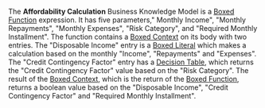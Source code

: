 
<Meta title="Use cases/Loan Originations/Functions/Affordability Calculation" of={AffordabilityCalculation} />

The **Affordability Calculation** Business Knowledge Model is a
[Boxed Function](/docs/boxed-expressions-function--overview) expression.
It has five parameters," Monthly Income", "Monthly Repayments", "Monthly Expenses",
"Risk Category", and "Required Monthly Installment". The function contains a
[Boxed Context](/docs/boxed-expressions-context--overview) on
its body with two entries. The "Disposable Income" entry is a [Boxed Literal](/docs/boxed-expressions-literal--overview)
which makes a calculation based on the monthly "Income", "Repayments"
and "Expenses". The "Credit Contingency Factor" entry has a
[Decision Table](/docs/boxed-expressions-decision-table--overview), which returns
the "Credit Contingency Factor" value based on the "Risk Category".
The result of the [Boxed Context](/docs/boxed-expressions-context--overview),
which is the return of the [Boxed Function](/docs/boxed-expressions-function--overview),
returns a boolean value based on the "Disposable Income", "Credit Contingency Factor"
and "Required Monthly Installment".

<Story of={AffordabilityCalculation.Expression} />
